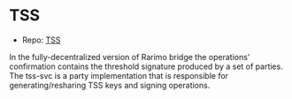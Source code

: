 ---
---

# TSS

- Repo: [TSS](gitlab.com/rarimo/tss/tss-svc)

In the fully-decentralized version of Rarimo bridge the operations' confirmation contains the threshold signature produced by a set of parties.
The tss-svc is a party implementation that is responsible for generating/resharing TSS keys and signing operations.